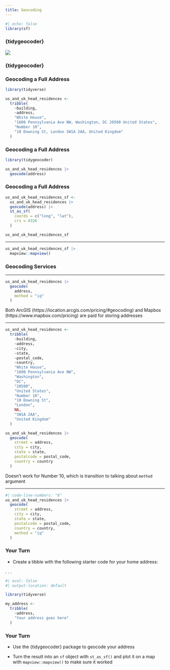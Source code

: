 ```yaml
---
title: Geocoding
---
```


```r
#| echo: false
library(sf)
```

### {tidygeocoder}

![](assets/tidygeocoder.png)

### {tidygeocoder} {.inverse}

### Geocoding a Full Address

```r
library(tidyverse)

us_and_uk_head_residences <-
  tribble(
    ~building,
    ~address,
    "White House",
    "1600 Pennsylvania Ave NW, Washington, DC 20500 United States",
    "Number 10",
    "10 Downing St, London SW1A 2AA, United Kingdom"
  )
```

### Geocoding a Full Address

```r
library(tidygeocoder)

us_and_uk_head_residences |>
  geocode(address)
```

### Geocoding a Full Address

```r
us_and_uk_head_residences_sf <-
  us_and_uk_head_residences |>
  geocode(address) |>
  st_as_sf(
    coords = c("long", "lat"),
    crs = 4326
  )
```

```r
us_and_uk_head_residences_sf
```

---

```r
us_and_uk_head_residences_sf |>
  mapview::mapview()
```

### Geocoding Services {.inverse}

---

```r
us_and_uk_head_residences |>
  geocode(
    address,
    method = "iq"
  )
```

::: {.notes}
Both ArcGIS (https://location.arcgis.com/pricing/#geocoding) and Mapbox (https://www.mapbox.com/pricing) are paid for storing addresses
:::


---

```r
us_and_uk_head_residences <-
  tribble(
    ~building,
    ~address,
    ~city,
    ~state,
    ~postal_code,
    ~country,
    "White House",
    "1600 Pennsylvania Ave NW",
    "Washington",
    "DC",
    "20500",
    "United States",
    "Number 10",
    "10 Downing St",
    "London",
    NA,
    "SW1A 2AA",
    "United Kingdom"
  )
```

```r
us_and_uk_head_residences |>
  geocode(
    street = address,
    city = city,
    state = state,
    postalcode = postal_code,
    country = country
  )
```

::: {.notes}
Doesn't work for Number 10, which is transition to talking about `method` argument
:::

---

```r
#| code-line-numbers: "8"
us_and_uk_head_residences |>
  geocode(
    street = address,
    city = city,
    state = state,
    postalcode = postal_code,
    country = country,
    method = "iq"
  )
```

### Your Turn {.your-turn}

- Create a tibble with the following starter code for your home address:

. . .

```r
#| eval: false
#| output-location: default

library(tidyverse)

my_address <-
  tribble(
    ~address,
    "Your address goes here"
  )
```

### Your Turn {.your-turn}

- Use the {tidygeocoder} package to geocode your address

- Turn the result into an `sf` object with `st_as_sf()` and plot it on a map with `mapview::mapview()` to make sure it worked
